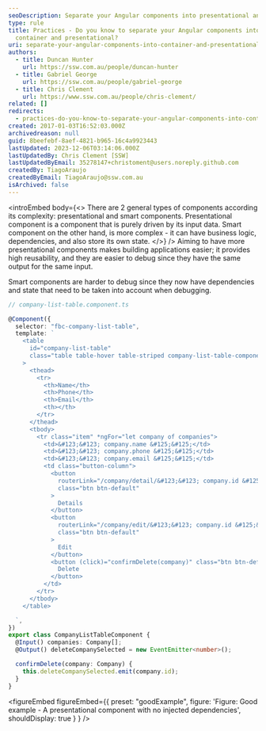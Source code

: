 ```yaml
---
seoDescription: Separate your Angular components into presentational and container ones to simplify application development and improve maintainability.
type: rule
title: Practices - Do you know to separate your Angular components into
  container and presentational?
uri: separate-your-angular-components-into-container-and-presentational
authors:
  - title: Duncan Hunter
    url: https://ssw.com.au/people/duncan-hunter
  - title: Gabriel George
    url: https://ssw.com.au/people/gabriel-george
  - title: Chris Clement
    url: https://www.ssw.com.au/people/chris-clement/
related: []
redirects:
  - practices-do-you-know-to-separate-your-angular-components-into-container-and-presentational-components
created: 2017-01-03T16:52:03.000Z
archivedreason: null
guid: 8beefebf-8aef-4821-b965-16c4a9923443
lastUpdated: 2023-12-06T03:14:06.000Z
lastUpdatedBy: Chris Clement [SSW]
lastUpdatedByEmail: 35278147+christoment@users.noreply.github.com
createdBy: TiagoAraujo
createdByEmail: TiagoAraujo@ssw.com.au
isArchived: false
---
```


<introEmbed
  body={<>
There are 2 general types of components according its complexity: presentational and smart components. Presentational component is a component that is purely driven by its input data. Smart component on the other hand, is more complex - it can have business logic, dependencies, and also store its own state.
  </>}
/>
Aiming to have more presentational components makes building applications easier; it provides high reusability, and they are easier to debug since they have the same output for the same input.

Smart components are harder to debug since they now have dependencies and state that need to be taken into account when debugging.

```typescript
// company-list-table.component.ts

@Component({
  selector: "fbc-company-list-table",
  template: `
    <table
      id="company-list-table"
      class="table table-hover table-striped company-list-table-component"
    >
      <thead>
        <tr>
          <th>Name</th>
          <th>Phone</th>
          <th>Email</th>
          <th></th>
        </tr>
      </thead>
      <tbody>
        <tr class="item" *ngFor="let company of companies">
          <td>&#123;&#123; company.name &#125;&#125;</td>
          <td>&#123;&#123; company.phone &#125;&#125;</td>
          <td>&#123;&#123; company.email &#125;&#125;</td>
          <td class="button-column">
            <button
              routerLink="/company/detail/&#123;&#123; company.id &#125;&#125;"
              class="btn btn-default"
            >
              Details
            </button>
            <button
              routerLink="/company/edit/&#123;&#123; company.id &#125;&#125;"
              class="btn btn-default"
            >
              Edit
            </button>
            <button (click)="confirmDelete(company)" class="btn btn-default">
              Delete
            </button>
          </td>
        </tr>
      </tbody>
    </table>

  `,
})
export class CompanyListTableComponent {
  @Input() companies: Company[];
  @Output() deleteCompanySelected = new EventEmitter<number>();

  confirmDelete(company: Company) {
    this.deleteCompanySelected.emit(company.id);
  }
}
```

<figureEmbed figureEmbed={{
  preset: "goodExample",
  figure: 'Figure: Good example - A presentational component with no injected dependencies',
  shouldDisplay: true
} } />
